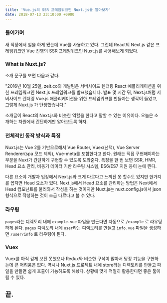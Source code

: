 ```yaml
---
title: 'Vue.js의 SSR 프레임워크인 Nuxt.js를 알아보자'
date: 2018-07-13 23:10:00 +0900
---
```


### 들어가며

새 직장에서 일을 하게 됐는데 Vue를 사용하고 있다.
그런데 React의 Next.js 같은 프레임워크인 Vue 진영의 SSR 프레임워크인 Nuxt.js를 사용해보게 되었다.

### What is Nuxt.js?

소개 문구를 보면 다음과 같다.

"2016년 10월 25일, zeit.co의 개발팀은 서버사이드 렌더링 React 애플리케이션을 위한 프레임워크인 Next.js 프레임워크를 발표했습니다. 발표 몇 시간 뒤, Next.js처럼 서버사이드 렌더링 Vue.js 애플리케이션을 위한 프레임워크를 만들자는 생각이 들었고, 그렇게 Nuxt.js 가 탄생했습니다."

소개글이 React의 Next.js와 비슷한 역할을 한다고 말할 수 있는 이유이다.
오늘은 소개하는 차원에서 간단하게만 알아보도록 하자.

### 전체적인 동작 방식과 특징

Nuxt.js는 Vue 2를 기반으로해서 Vue Router, Vuex(선택), Vue Server Renderer(spa 모드 제외), Vue-meta를 포함한다고 한다.
원래는 직접 구현해야하는 부분을 Nuxt가 간단하게 구현할 수 있도록 도와준다.
특징을 한 번 보면 SSR, HMR, Head 요소 관리, 비동기 데이터 기반 라우팅 시스템, ES6/ES7 지원 등이 눈에 띈다.

다른 요소야 개발자 입장에서 Next.js와 크게 다르다고 느끼진 못 할수도 있지만 한가지를 꼽자면 Head 요소가 있다.
Next.js에서 Head 요소를 관리하는 방법은 Next에서 Head 컴포넌트를 불러와서 작성을 하는 것이지만 Nuxt.js는 nuxt.config.js에서 json 형식으로 작성하는 것이 조금 다르다고 볼 수 있다.

### 라우팅

`pages`라는 디렉토리 내에 `example.vue` 파일을 만든다면 자동으로 `/example` 로 라우팅 하게 된다.
`pages` 디렉토리 내에 `user`라는 디렉토리를 만들고 `info.vue` 파일을 생성하면 `/user/info` 로 라우팅이 된다.

### Vuex

Vuex를 아직 깊게 보진 못했으나 Redux와 비슷한 구석이 많아서 당장 기능을 구현하는데 큰 어려움은 없다.
역시나 Nuxt.js 프로젝트 내에 store라는 디렉토리를 만들고 파일을 만들면 쉽게 호출이 가능하도록 해놨다.
상황에 맞게 적절히 활용한다면 좋은 툴이 될 수 있다.

## 끝.
